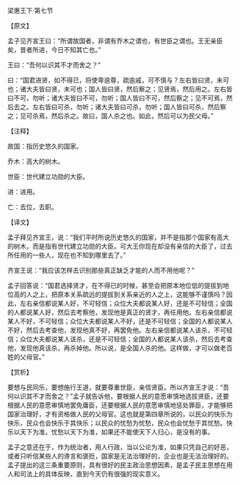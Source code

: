 

梁惠王下·第七节

【原文】

孟子见齐宣王曰：“所谓故国者，非谓有乔木之谓也，有世臣之谓也。王无亲臣矣，昔者所进，今日不知其亡也。”

王曰：“吾何以识其不才而舍之？”

曰：“国君进贤，如不得已，将使卑逾尊，疏逾戚，可不慎与？左右皆曰贤，未可也；诸大夫皆曰贤，未可也；国人皆曰贤，然后察之；见贤焉，然后用之。左右皆曰不可，勿听；诸大夫皆曰不可，勿听；国人皆曰不可，然后察之；见不可焉，然后去之。左右皆曰可杀，勿听；诸大夫皆曰可杀，勿听；国人皆曰可杀，然后察之；见可杀焉，然后杀之。故曰，国人杀之也。如此，然后可以为民父母。”

【注释】

故国：指历史悠久的国家。

乔木：高大的树木。

世臣：世代建立功勋的大臣。

进：进用。

亡：去位，去职。

【译文】

孟子拜见齐宣王，说：“我们平时所说历史悠久的国家，并不是指那个国家有高大的树木，而是指有世代建立功勋的大臣。可大王你现在却没有亲信的大臣了，过去所任用的一些人，现在也不知到哪里去了。”

齐宣王说：“我应该怎样去识别那些真正缺乏才能的人而不用他呢？”

孟子回答说：“国君选择贤才，在不得已的时候，甚至会把原本地位低的提拔到地位高的人之上，把原本关系疏远的提拔到关系亲近的人之上，这能够不谨慎吗？因此，左右亲信都说某人好，不可轻信；众位大夫都说某人好，还是不可轻信；全国的人都说某人好，然后去考察他，发现他是真正的贤才，再任用他。左右亲信都说某人不好，不可轻信；众位大夫都说某人不好，还是不可轻信；全国的人都说某人不好，然后去考查他，发现他真不好，再罢免他。左右亲信都说某人该杀，不可轻信；众位大夫都说某人该杀，还是不可轻信；全国的人都说某人该杀，然后去考查他，发现他真该杀，再杀掉他。所以说，是全国人杀的他。这样做，才可以做老百姓的父母官。”

【赏析】

要想与民同乐，要想施行王道，就要尊重世臣，亲信贤臣。所以齐宣王才说：“吾何以识其不才而舍之？”孟子就告诉他，要根据人民的意愿审慎地选拔贤臣，还要根据人民的意愿审慎地罢免庸臣，还要根据人民的意愿审慎地惩处罪臣，才能够把国家治理好，才有资格做人民的父母官。这也就是第四章所说的，以民众的快乐为快乐，民众也会快乐于其快乐；以民众的忧愁为忧愁，民众也会忧愁于其忧愁。快乐以天下为准，忧愁以天下为准，如果还不能使天下人归心，是没有的事。

孟子之意还在于，作为统治者，用人行政，当以公论为准，如果只凭自己的好恶，或者只听信某些人的谗言和褒贬，国家是无法治理好的，企业也是无法治理好的。孟子提出的这三条重要原则，具有很好的民主政治思想因素，是孟子民主思想在用人和司法上的具体反映，直到今天仍有很强的现实意义。

